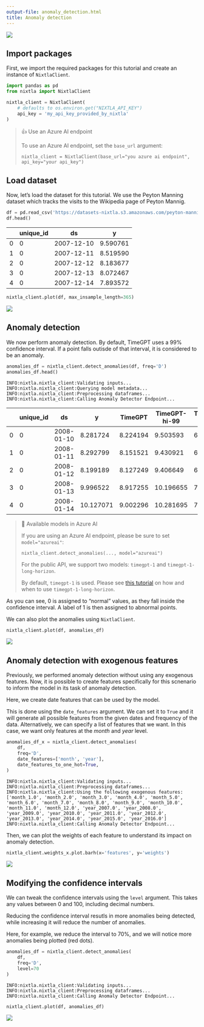 ```yaml
---
output-file: anomaly_detection.html
title: Anomaly detection
---
```



[![](https://colab.research.google.com/assets/colab-badge.svg)](https://colab.research.google.com/github/Nixtla/nixtla/blob/main/nbs/docs/tutorials/20_anomaly_detection.ipynb)

## Import packages

First, we import the required packages for this tutorial and create an
instance of `NixtlaClient`.

```python
import pandas as pd
from nixtla import NixtlaClient
```


```python
nixtla_client = NixtlaClient(
    # defaults to os.environ.get("NIXTLA_API_KEY")
    api_key = 'my_api_key_provided_by_nixtla'
)
```

> 👍 Use an Azure AI endpoint
>
> To use an Azure AI endpoint, set the `base_url` argument:
>
> `nixtla_client = NixtlaClient(base_url="you azure ai endpoint", api_key="your api_key")`

## Load dataset

Now, let’s load the dataset for this tutorial. We use the Peyton Manning
dataset which tracks the visits to the Wikipedia page of Peyton Mannig.

```python
df = pd.read_csv('https://datasets-nixtla.s3.amazonaws.com/peyton-manning.csv')
df.head()
```

|     | unique_id | ds         | y        |
|-----|-----------|------------|----------|
| 0   | 0         | 2007-12-10 | 9.590761 |
| 1   | 0         | 2007-12-11 | 8.519590 |
| 2   | 0         | 2007-12-12 | 8.183677 |
| 3   | 0         | 2007-12-13 | 8.072467 |
| 4   | 0         | 2007-12-14 | 7.893572 |

```python
nixtla_client.plot(df, max_insample_length=365)
```

![](/nixtla/docs/tutorials/20_anomaly_detection_files/figure-markdown_strict/cell-6-output-1.png)

## Anomaly detection

We now perform anomaly detection. By default, TimeGPT uses a 99%
confidence interval. If a point falls outisde of that interval, it is
considered to be an anomaly.

```python
anomalies_df = nixtla_client.detect_anomalies(df, freq='D')
anomalies_df.head()
```

``` text
INFO:nixtla.nixtla_client:Validating inputs...
INFO:nixtla.nixtla_client:Querying model metadata...
INFO:nixtla.nixtla_client:Preprocessing dataframes...
INFO:nixtla.nixtla_client:Calling Anomaly Detector Endpoint...
```

|     | unique_id | ds         | y         | TimeGPT  | TimeGPT-hi-99 | TimeGPT-lo-99 | anomaly |
|-----|-----------|------------|-----------|----------|---------------|---------------|---------|
| 0   | 0         | 2008-01-10 | 8.281724  | 8.224194 | 9.503593      | 6.944794      | False   |
| 1   | 0         | 2008-01-11 | 8.292799  | 8.151521 | 9.430921      | 6.872121      | False   |
| 2   | 0         | 2008-01-12 | 8.199189  | 8.127249 | 9.406649      | 6.847849      | False   |
| 3   | 0         | 2008-01-13 | 9.996522  | 8.917255 | 10.196655     | 7.637855      | False   |
| 4   | 0         | 2008-01-14 | 10.127071 | 9.002296 | 10.281695     | 7.722896      | False   |

> 📘 Available models in Azure AI
>
> If you are using an Azure AI endpoint, please be sure to set
> `model="azureai"`:
>
> `nixtla_client.detect_anomalies(..., model="azureai")`
>
> For the public API, we support two models: `timegpt-1` and
> `timegpt-1-long-horizon`.
>
> By default, `timegpt-1` is used. Please see [this
> tutorial](https://docs.nixtla.io/docs/tutorials-long_horizon_forecasting)
> on how and when to use `timegpt-1-long-horizon`.

As you can see, 0 is assigned to “normal” values, as they fall inside
the confidence interval. A label of 1 is then assigned to abnormal
points.

We can also plot the anomalies using `NixtlaClient`.

```python
nixtla_client.plot(df, anomalies_df)
```

![](/nixtla/docs/tutorials/20_anomaly_detection_files/figure-markdown_strict/cell-8-output-1.png)

## Anomaly detection with exogenous features

Previously, we performed anomaly detection without using any exogenous
features. Now, it is possible to create features specifically for this
scnenario to inform the model in its task of anomaly detection.

Here, we create date features that can be used by the model.

This is done using the `date_features` argument. We can set it to `True`
and it will generate all possible features from the given dates and
frequency of the data. Alternatively, we can specify a list of features
that we want. In this case, we want only features at the *month* and
*year* level.

```python
anomalies_df_x = nixtla_client.detect_anomalies(
    df,
    freq='D', 
    date_features=['month', 'year'],
    date_features_to_one_hot=True,
)
```

``` text
INFO:nixtla.nixtla_client:Validating inputs...
INFO:nixtla.nixtla_client:Preprocessing dataframes...
INFO:nixtla.nixtla_client:Using the following exogenous features: ['month_1.0', 'month_2.0', 'month_3.0', 'month_4.0', 'month_5.0', 'month_6.0', 'month_7.0', 'month_8.0', 'month_9.0', 'month_10.0', 'month_11.0', 'month_12.0', 'year_2007.0', 'year_2008.0', 'year_2009.0', 'year_2010.0', 'year_2011.0', 'year_2012.0', 'year_2013.0', 'year_2014.0', 'year_2015.0', 'year_2016.0']
INFO:nixtla.nixtla_client:Calling Anomaly Detector Endpoint...
```

Then, we can plot the weights of each feature to understand its impact
on anomaly detection.

```python
nixtla_client.weights_x.plot.barh(x='features', y='weights')
```

![](/nixtla/docs/tutorials/20_anomaly_detection_files/figure-markdown_strict/cell-10-output-1.png)

## Modifying the confidence intervals

We can tweak the confidence intervals using the `level` argument. This
takes any values between 0 and 100, including decimal numbers.

Reducing the confidence interval resutls in more anomalies being
detected, while increasing it will reduce the number of anomalies.

Here, for example, we reduce the interval to 70%, and we will notice
more anomalies being plotted (red dots).

```python
anomalies_df = nixtla_client.detect_anomalies(
    df, 
    freq='D',
    level=70
)
```

``` text
INFO:nixtla.nixtla_client:Validating inputs...
INFO:nixtla.nixtla_client:Preprocessing dataframes...
INFO:nixtla.nixtla_client:Calling Anomaly Detector Endpoint...
```

```python
nixtla_client.plot(df, anomalies_df)
```

![](/nixtla/docs/tutorials/20_anomaly_detection_files/figure-markdown_strict/cell-12-output-1.png)


